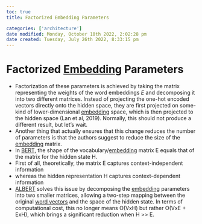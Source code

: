 ```yaml
---
toc: true
title: Factorized Embedding Parameters

categories: ['architecture']
date modified: Monday, October 10th 2022, 2:02:28 pm
date created: Tuesday, July 26th 2022, 8:33:15 pm
---
```


# Factorized [Embedding](Embedding.qmd) Parameters
- Factorization of these parameters is achieved by taking the matrix representing the weights of the word embeddings $E$ and decomposing it into two different matrices. Instead of projecting the one-hot encoded vectors directly onto the hidden space, they are first projected on some-kind of lower-dimensional [embedding](Embedding.qmd) space, which is then projected to the hidden space (Lan et al, 2019). Normally, this should not produce a different result, but let's wait.
- Another thing that actually ensures that this change reduces the number of parameters is that the authors suggest to reduce the size of the [embedding](Embedding.qmd) matrix.
- In [BERT](BERT.qmd), the shape of the vocabulary/[embedding](Embedding.qmd) matrix E equals that of the matrix for the hidden state H.
- First of all, theoretically, the matrix E captures context-independent information
- whereas the hidden representation H captures context-dependent information
- [ALBERT](ALBERT.qmd) solves this issue by decomposing the [embedding](Embedding.qmd) parameters into two smaller matrices, allowing a two-step mapping between the original [word vectors](Word%20Vectors.qmd) and the space of the hidden state. In terms of computational cost, this no longer means $\text{O(VxH)}$ but rather $\text{O(VxE + ExH)}$, which brings a significant reduction when $\text{H >> E}$.



